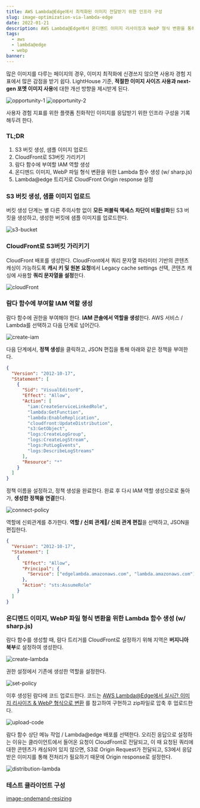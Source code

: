 ```yaml
---
title: AWS Lambda@Edge에서 최적화된 이미지 전달받기 위한 인프라 구성
slug: image-optimization-via-lambda-edge
date: 2022-01-21
description: AWS Lambda@Edge에서 온디멘드 이미지 리사이징과 WebP 형식 변환을 통해 최적화된 이미지를 전달받기 위한 인프라를 구성해보고 기록합니다.
tags:
  - aws
  - lambda@edge
  - webp
banner:
---
```


많은 이미지를 다루는 페이지의 경우, 이미지 최적화에 신경쓰지 않으면 사용자 경험 지표에서 많은 감점을 받기 쉽다.
LightHouse 기준, **적절한 이미지 사이즈 사용과 next-gen 포멧 이미지 사용**에 대한 개선 방향을 제시받게 된다.

![opportunity-1](./images/intro1.png)
![opportunity-2](./images/intro2.png)

사용자 경험 지표를 위한 플랫폼 친화적인 이미지를 응답받기 위한 인프라 구성을 기록해두려 한다.

### TL;DR

1. S3 버킷 생성, 샘플 이미지 업로드
2. CloudFront로 S3버킷 가리키기
3. 람다 함수에 부여할 IAM 역할 생성
4. 온디멘드 이미지, WebP 파일 형식 변환을 위한 Lambda 함수 생성 (w/ sharp.js)
5. Lambda@edge 트리거로 CloudFront Origin response 설정

### S3 버킷 생성, 샘플 이미지 업로드

버킷 생성 단계는 별 다른 주의사항 없이 **모든 퍼블릭 액세스 차단이 비활성화**된 S3 버킷을 생성하고,
생성한 버킷에 샘플 이미지를 업로드한다.

![s3-bucket](./images/s3-bucket.png)

### CloudFront로 S3버킷 가리키기

CloudFront 배포를 생성한다. CloudFront에서 쿼리 문자열 파라미터 기반의 콘텐츠 캐싱이 가능하도록
**캐시 키 및 원본 요청**에서 Legacy cache settings 선택, 콘텐츠 캐싱에 사용할 **쿼리 문자열을 설정**한다.

![cloudFront](./images/cloudFront.png)

### 람다 함수에 부여할 IAM 역할 생성

람다 함수에 권한을 부여해야 한다. **IAM 콘솔에서 역할을 생성**한다. AWS 서비스 / Lambda를 선택하고 다음 단계로 넘어간다.

![create-iam](./images/create-iam.png)

다음 단계에서, **정책 생성**을 클릭하고, JSON 편집을 통해 아래와 같은 정책을 부여한다.

```json
{
  "Version": "2012-10-17",
  "Statement": [
    {
      "Sid": "VisualEditor0",
      "Effect": "Allow",
      "Action": [
        "iam:CreateServiceLinkedRole",
        "lambda:GetFunction",
        "lambda:EnableReplication",
        "cloudfront:UpdateDistribution",
        "s3:GetObject",
        "logs:CreateLogGroup",
        "logs:CreateLogStream",
        "logs:PutLogEvents",
        "logs:DescribeLogStreams"
      ],
      "Resource": "*"
    }
  ]
}
```

정책 이름을 설정하고, 정책 생성을 완료한다. 완료 후 다시 IAM 역할 생성으로로 돌아가, **생성한 정책을 연결**한다.

![connect-policy](./images/connect-policy.png)

역할에 신뢰관계를 추가한다. **역할 / 신뢰 관계/ 신뢰 관계 편집**을 선택하고, JSON을 편집한다.

```json
{
  "Version": "2012-10-17",
  "Statement": [
    {
      "Effect": "Allow",
      "Principal": {
        "Service": ["edgelambda.amazonaws.com", "lambda.amazonaws.com"]
      },
      "Action": "sts:AssumeRole"
    }
  ]
}
```

### 온디멘드 이미지, WebP 파일 형식 변환을 위한 Lambda 함수 생성 (w/ sharp.js)

람다 함수를 생성할 때, 람다 트리거를 CloudFront로 설정하기 위해 지역은 **버지니아 북부**로 설정하여 생성한다.

![create-lambda](./images/create-lambda.png)

권한 설정에서 기존에 생성한 역할을 설정한다.

![set-policy](./images/set-policy.png)

이후 생성된 람다에 코드 업로드한다. 코드는 [AWS Lambda@Edge에서 실시간 이미지 리사이즈 & WebP 형식으로 변환](https://medium.com/daangn/lambda-edge%EB%A1%9C-%EA%B5%AC%ED%98%84%ED%95%98%EB%8A%94-on-the-fly-%EC%9D%B4%EB%AF%B8%EC%A7%80-%EB%A6%AC%EC%82%AC%EC%9D%B4%EC%A7%95-f4e5052d49f3)
를 참고하여 구현하고 zip파일로 압축 후 업로드한다.

![upload-code](./images/upload-code.png)

람다 함수 상단 메뉴 작업 / Lambda@edge 배포를 선택한다. 오리진 응답으로 설정하는 이유는
클라이언트에서 들어온 요청이 CloudFront로 전달되고, 이 때 요청된 쿼리에 대한 콘텐츠가 캐싱되어 있지 않으면,
S3로 Origin Request가 전달되고, S3에서 응답받은 이미지를 통해 전처리가 필요하기 때문에 Origin response로 설정한다.

![distribution-lambda](./images/distribution-lambda.png)

### 테스트 클라이언트 구성

[image-ondemand-resizing](https://github.com/youthfulhps/image-ondemand-resizing)
